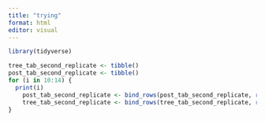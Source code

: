 ```yaml
---
title: "trying"
format: html
editor: visual
---
```


```r

library(tidyverse)

tree_tab_second_replicate <- tibble()
post_tab_second_replicate <- tibble()
for (i in 10:14) {
  print(i)
    post_tab_second_replicate <- bind_rows(post_tab_second_replicate, read_csv(paste0('../results/replicates/post_tab_second_', i,'.csv'), show_col_types = FALSE) %>% mutate(nsim = i))
    tree_tab_second_replicate <- bind_rows(tree_tab_second_replicate, read_csv(paste0('../results/replicates/tree_tab_second_', i,'.csv'), show_col_types = FALSE) %>% mutate(nsim = i))
}

```

